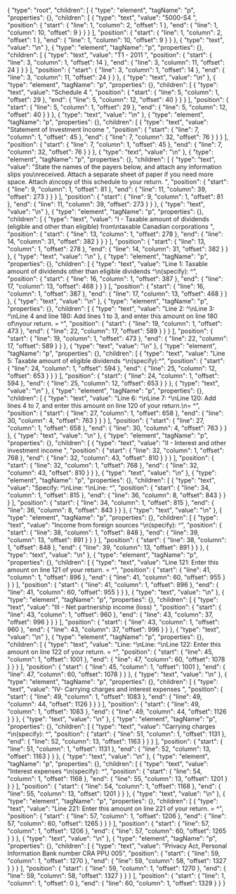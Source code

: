 {
  "type": "root",
  "children": [
    {
      "type": "element",
      "tagName": "p",
      "properties": {},
      "children": [
        {
          "type": "text",
          "value": "5000-S4 ",
          "position": {
            "start": {
              "line": 1,
              "column": 2,
              "offset": 1
            },
            "end": {
              "line": 1,
              "column": 10,
              "offset": 9
            }
          }
        }
      ],
      "position": {
        "start": {
          "line": 1,
          "column": 2,
          "offset": 1
        },
        "end": {
          "line": 1,
          "column": 10,
          "offset": 9
        }
      }
    },
    {
      "type": "text",
      "value": "\n"
    },
    {
      "type": "element",
      "tagName": "p",
      "properties": {},
      "children": [
        {
          "type": "text",
          "value": "T1 - 2011 ",
          "position": {
            "start": {
              "line": 3,
              "column": 1,
              "offset": 14
            },
            "end": {
              "line": 3,
              "column": 11,
              "offset": 24
            }
          }
        }
      ],
      "position": {
        "start": {
          "line": 3,
          "column": 1,
          "offset": 14
        },
        "end": {
          "line": 3,
          "column": 11,
          "offset": 24
        }
      }
    },
    {
      "type": "text",
      "value": "\n"
    },
    {
      "type": "element",
      "tagName": "p",
      "properties": {},
      "children": [
        {
          "type": "text",
          "value": "Schedule 4 ",
          "position": {
            "start": {
              "line": 5,
              "column": 1,
              "offset": 29
            },
            "end": {
              "line": 5,
              "column": 12,
              "offset": 40
            }
          }
        }
      ],
      "position": {
        "start": {
          "line": 5,
          "column": 1,
          "offset": 29
        },
        "end": {
          "line": 5,
          "column": 12,
          "offset": 40
        }
      }
    },
    {
      "type": "text",
      "value": "\n"
    },
    {
      "type": "element",
      "tagName": "p",
      "properties": {},
      "children": [
        {
          "type": "text",
          "value": "Statement of Investment Income ",
          "position": {
            "start": {
              "line": 7,
              "column": 1,
              "offset": 45
            },
            "end": {
              "line": 7,
              "column": 32,
              "offset": 76
            }
          }
        }
      ],
      "position": {
        "start": {
          "line": 7,
          "column": 1,
          "offset": 45
        },
        "end": {
          "line": 7,
          "column": 32,
          "offset": 76
        }
      }
    },
    {
      "type": "text",
      "value": "\n"
    },
    {
      "type": "element",
      "tagName": "p",
      "properties": {},
      "children": [
        {
          "type": "text",
          "value": "State the names of the payers below, and attach any information slips you\nreceived. Attach a separate sheet of paper if you need more space. Attach a\ncopy of this schedule to your return. ",
          "position": {
            "start": {
              "line": 9,
              "column": 1,
              "offset": 81
            },
            "end": {
              "line": 11,
              "column": 39,
              "offset": 273
            }
          }
        }
      ],
      "position": {
        "start": {
          "line": 9,
          "column": 1,
          "offset": 81
        },
        "end": {
          "line": 11,
          "column": 39,
          "offset": 273
        }
      }
    },
    {
      "type": "text",
      "value": "\n"
    },
    {
      "type": "element",
      "tagName": "p",
      "properties": {},
      "children": [
        {
          "type": "text",
          "value": "I - Taxable amount of dividends (eligible and other than eligible) from\ntaxable Canadian corporations ",
          "position": {
            "start": {
              "line": 13,
              "column": 1,
              "offset": 278
            },
            "end": {
              "line": 14,
              "column": 31,
              "offset": 382
            }
          }
        }
      ],
      "position": {
        "start": {
          "line": 13,
          "column": 1,
          "offset": 278
        },
        "end": {
          "line": 14,
          "column": 31,
          "offset": 382
        }
      }
    },
    {
      "type": "text",
      "value": "\n"
    },
    {
      "type": "element",
      "tagName": "p",
      "properties": {},
      "children": [
        {
          "type": "text",
          "value": "Line 1: Taxable amount of dividends other than eligible dividends ^\n(specify): ^",
          "position": {
            "start": {
              "line": 16,
              "column": 1,
              "offset": 387
            },
            "end": {
              "line": 17,
              "column": 13,
              "offset": 468
            }
          }
        }
      ],
      "position": {
        "start": {
          "line": 16,
          "column": 1,
          "offset": 387
        },
        "end": {
          "line": 17,
          "column": 13,
          "offset": 468
        }
      }
    },
    {
      "type": "text",
      "value": "\n"
    },
    {
      "type": "element",
      "tagName": "p",
      "properties": {},
      "children": [
        {
          "type": "text",
          "value": "Line 2: ^\nLine 3: ^\nLine 4 and line 180: Add lines 1 to 3, and enter this amount on line 180 of\nyour return. = ^",
          "position": {
            "start": {
              "line": 19,
              "column": 1,
              "offset": 473
            },
            "end": {
              "line": 22,
              "column": 17,
              "offset": 589
            }
          }
        }
      ],
      "position": {
        "start": {
          "line": 19,
          "column": 1,
          "offset": 473
        },
        "end": {
          "line": 22,
          "column": 17,
          "offset": 589
        }
      }
    },
    {
      "type": "text",
      "value": "\n"
    },
    {
      "type": "element",
      "tagName": "p",
      "properties": {},
      "children": [
        {
          "type": "text",
          "value": "Line 5: Taxable amount of eligible dividends ^\n(specify):^",
          "position": {
            "start": {
              "line": 24,
              "column": 1,
              "offset": 594
            },
            "end": {
              "line": 25,
              "column": 12,
              "offset": 653
            }
          }
        }
      ],
      "position": {
        "start": {
          "line": 24,
          "column": 1,
          "offset": 594
        },
        "end": {
          "line": 25,
          "column": 12,
          "offset": 653
        }
      }
    },
    {
      "type": "text",
      "value": "\n"
    },
    {
      "type": "element",
      "tagName": "p",
      "properties": {},
      "children": [
        {
          "type": "text",
          "value": "Line 6: ^\nLine 7: ^\nLine 120: Add lines 4 to 7, and enter this amount on line 120 of your return.\n= ^",
          "position": {
            "start": {
              "line": 27,
              "column": 1,
              "offset": 658
            },
            "end": {
              "line": 30,
              "column": 4,
              "offset": 763
            }
          }
        }
      ],
      "position": {
        "start": {
          "line": 27,
          "column": 1,
          "offset": 658
        },
        "end": {
          "line": 30,
          "column": 4,
          "offset": 763
        }
      }
    },
    {
      "type": "text",
      "value": "\n"
    },
    {
      "type": "element",
      "tagName": "p",
      "properties": {},
      "children": [
        {
          "type": "text",
          "value": "II - Interest and other investment income ",
          "position": {
            "start": {
              "line": 32,
              "column": 1,
              "offset": 768
            },
            "end": {
              "line": 32,
              "column": 43,
              "offset": 810
            }
          }
        }
      ],
      "position": {
        "start": {
          "line": 32,
          "column": 1,
          "offset": 768
        },
        "end": {
          "line": 32,
          "column": 43,
          "offset": 810
        }
      }
    },
    {
      "type": "text",
      "value": "\n"
    },
    {
      "type": "element",
      "tagName": "p",
      "properties": {},
      "children": [
        {
          "type": "text",
          "value": "Specify: ^\nLine: ^\nLine: ^",
          "position": {
            "start": {
              "line": 34,
              "column": 1,
              "offset": 815
            },
            "end": {
              "line": 36,
              "column": 8,
              "offset": 843
            }
          }
        }
      ],
      "position": {
        "start": {
          "line": 34,
          "column": 1,
          "offset": 815
        },
        "end": {
          "line": 36,
          "column": 8,
          "offset": 843
        }
      }
    },
    {
      "type": "text",
      "value": "\n"
    },
    {
      "type": "element",
      "tagName": "p",
      "properties": {},
      "children": [
        {
          "type": "text",
          "value": "Income from foreign sources ^\n(specify): ^",
          "position": {
            "start": {
              "line": 38,
              "column": 1,
              "offset": 848
            },
            "end": {
              "line": 39,
              "column": 13,
              "offset": 891
            }
          }
        }
      ],
      "position": {
        "start": {
          "line": 38,
          "column": 1,
          "offset": 848
        },
        "end": {
          "line": 39,
          "column": 13,
          "offset": 891
        }
      }
    },
    {
      "type": "text",
      "value": "\n"
    },
    {
      "type": "element",
      "tagName": "p",
      "properties": {},
      "children": [
        {
          "type": "text",
          "value": "Line 121: Enter this amount on line 121 of your return. = ^",
          "position": {
            "start": {
              "line": 41,
              "column": 1,
              "offset": 896
            },
            "end": {
              "line": 41,
              "column": 60,
              "offset": 955
            }
          }
        }
      ],
      "position": {
        "start": {
          "line": 41,
          "column": 1,
          "offset": 896
        },
        "end": {
          "line": 41,
          "column": 60,
          "offset": 955
        }
      }
    },
    {
      "type": "text",
      "value": "\n"
    },
    {
      "type": "element",
      "tagName": "p",
      "properties": {},
      "children": [
        {
          "type": "text",
          "value": "III - Net partnership income (loss) ",
          "position": {
            "start": {
              "line": 43,
              "column": 1,
              "offset": 960
            },
            "end": {
              "line": 43,
              "column": 37,
              "offset": 996
            }
          }
        }
      ],
      "position": {
        "start": {
          "line": 43,
          "column": 1,
          "offset": 960
        },
        "end": {
          "line": 43,
          "column": 37,
          "offset": 996
        }
      }
    },
    {
      "type": "text",
      "value": "\n"
    },
    {
      "type": "element",
      "tagName": "p",
      "properties": {},
      "children": [
        {
          "type": "text",
          "value": "Line: ^\nLine: ^\nLine 122: Enter this amount on line 122 of your return. = ^",
          "position": {
            "start": {
              "line": 45,
              "column": 1,
              "offset": 1001
            },
            "end": {
              "line": 47,
              "column": 60,
              "offset": 1078
            }
          }
        }
      ],
      "position": {
        "start": {
          "line": 45,
          "column": 1,
          "offset": 1001
        },
        "end": {
          "line": 47,
          "column": 60,
          "offset": 1078
        }
      }
    },
    {
      "type": "text",
      "value": "\n"
    },
    {
      "type": "element",
      "tagName": "p",
      "properties": {},
      "children": [
        {
          "type": "text",
          "value": "IV- Carrying charges and interest expenses ",
          "position": {
            "start": {
              "line": 49,
              "column": 1,
              "offset": 1083
            },
            "end": {
              "line": 49,
              "column": 44,
              "offset": 1126
            }
          }
        }
      ],
      "position": {
        "start": {
          "line": 49,
          "column": 1,
          "offset": 1083
        },
        "end": {
          "line": 49,
          "column": 44,
          "offset": 1126
        }
      }
    },
    {
      "type": "text",
      "value": "\n"
    },
    {
      "type": "element",
      "tagName": "p",
      "properties": {},
      "children": [
        {
          "type": "text",
          "value": "Carrying charges ^\n(specify): ^",
          "position": {
            "start": {
              "line": 51,
              "column": 1,
              "offset": 1131
            },
            "end": {
              "line": 52,
              "column": 13,
              "offset": 1163
            }
          }
        }
      ],
      "position": {
        "start": {
          "line": 51,
          "column": 1,
          "offset": 1131
        },
        "end": {
          "line": 52,
          "column": 13,
          "offset": 1163
        }
      }
    },
    {
      "type": "text",
      "value": "\n"
    },
    {
      "type": "element",
      "tagName": "p",
      "properties": {},
      "children": [
        {
          "type": "text",
          "value": "Interest expenses ^\n(specify): ^",
          "position": {
            "start": {
              "line": 54,
              "column": 1,
              "offset": 1168
            },
            "end": {
              "line": 55,
              "column": 13,
              "offset": 1201
            }
          }
        }
      ],
      "position": {
        "start": {
          "line": 54,
          "column": 1,
          "offset": 1168
        },
        "end": {
          "line": 55,
          "column": 13,
          "offset": 1201
        }
      }
    },
    {
      "type": "text",
      "value": "\n"
    },
    {
      "type": "element",
      "tagName": "p",
      "properties": {},
      "children": [
        {
          "type": "text",
          "value": "Line 221: Enter this amount on line 221 of your return. = ^",
          "position": {
            "start": {
              "line": 57,
              "column": 1,
              "offset": 1206
            },
            "end": {
              "line": 57,
              "column": 60,
              "offset": 1265
            }
          }
        }
      ],
      "position": {
        "start": {
          "line": 57,
          "column": 1,
          "offset": 1206
        },
        "end": {
          "line": 57,
          "column": 60,
          "offset": 1265
        }
      }
    },
    {
      "type": "text",
      "value": "\n"
    },
    {
      "type": "element",
      "tagName": "p",
      "properties": {},
      "children": [
        {
          "type": "text",
          "value": "Privacy Act, Personal Information Bank number CRA PPU 005",
          "position": {
            "start": {
              "line": 59,
              "column": 1,
              "offset": 1270
            },
            "end": {
              "line": 59,
              "column": 58,
              "offset": 1327
            }
          }
        }
      ],
      "position": {
        "start": {
          "line": 59,
          "column": 1,
          "offset": 1270
        },
        "end": {
          "line": 59,
          "column": 58,
          "offset": 1327
        }
      }
    }
  ],
  "position": {
    "start": {
      "line": 1,
      "column": 1,
      "offset": 0
    },
    "end": {
      "line": 60,
      "column": 1,
      "offset": 1329
    }
  }
}
